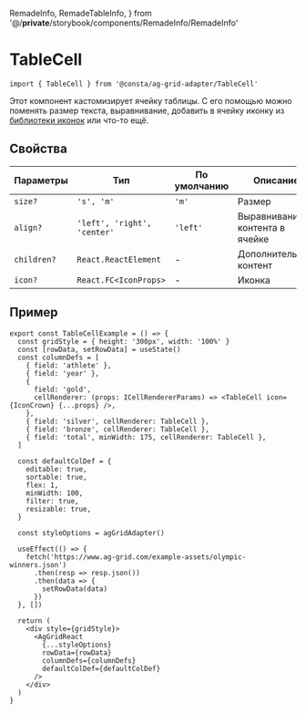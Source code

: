   RemadeInfo,
  RemadeTableInfo,
} from '@/__private__/storybook/components/RemadeInfo/RemadeInfo'

<Meta title="Компоненты/TableCell" id="TableCell" />

# TableCell

<RemadeInfo
  commponentName="TableCell"
  apiUrl="https://www.ag-grid.com/react-data-grid/component-cell-renderer/"
/>

```tsx
import { TableCell } from '@consta/ag-grid-adapter/TableCell'
```

Этот компонент кастомизирует ячейку таблицы. С его помощью можно поменять размер текста, выравнивание, добавить в ячейку иконку из [библиотеки иконок](https://uikit.consta.design/?path=/story/components-icons--playground) или что-то ещё.

## Свойства

<RemadeTableInfo apiUrl="https://www.ag-grid.com/react-data-grid/component-cell-renderer/" />

| Параметры   | Тип                         | По умолчанию | Описание                       |
| ----------- | --------------------------- | ------------ | ------------------------------ |
| `size?`     | `'s', 'm'`                  | `'m'`        | Размер                         |
| `align?`    | `'left', 'right', 'center'` | `'left'`     | Выравнивание контента в ячейке |
| `children?` | `React.ReactElement`        | -            | Дополнительный контент         |
| `icon?`     | `React.FC<IconProps>`       | -            | Иконка                         |

## Пример

```tsx
export const TableCellExample = () => {
  const gridStyle = { height: '300px', width: '100%' }
  const [rowData, setRowData] = useState()
  const columnDefs = [
    { field: 'athlete' },
    { field: 'year' },
    {
      field: 'gold',
      cellRenderer: (props: ICellRendererParams) => <TableCell icon={IconCrown} {...props} />,
    },
    { field: 'silver', cellRenderer: TableCell },
    { field: 'bronze', cellRenderer: TableCell },
    { field: 'total', minWidth: 175, cellRenderer: TableCell },
  ]

  const defaultColDef = {
    editable: true,
    sortable: true,
    flex: 1,
    minWidth: 100,
    filter: true,
    resizable: true,
  }

  const styleOptions = agGridAdapter()

  useEffect(() => {
    fetch('https://www.ag-grid.com/example-assets/olympic-winners.json')
      .then(resp => resp.json())
      .then(data => {
        setRowData(data)
      })
  }, [])

  return (
    <div style={gridStyle}>
      <AgGridReact
        {...styleOptions}
        rowData={rowData}
        columnDefs={columnDefs}
        defaultColDef={defaultColDef}
      />
    </div>
  )
}
```

<TableCellExample />
